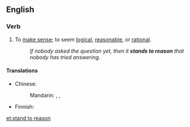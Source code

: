 ==English==

===Verb===
{{en-verb|stands to reason|standing to reason|stood to reason}}

# {{context|idiomatic}} To [[make sense]]; to seem [[logical]], [[reasonable]], or [[rational]].
#: ''If nobody asked the question yet, then it '''stands to reason''' that nobody has tried answering.''

====Translations====
{{trans-top|make sense}}
* Chinese:
*: Mandarin: {{t|cmn|有道理|tr=yǒu dàolǐ|sc=Hani}}, {{t|cmn|有意義|sc=Hani}}, {{t|cmn|有意义|tr=yǒu yìyì|sc=Hani}}
{{trans-mid}}
* Finnish: {{t+|fi|olla}} {{t-|fi|pääteltävissä}}
{{trans-bottom}}

[[et:stand to reason]]
